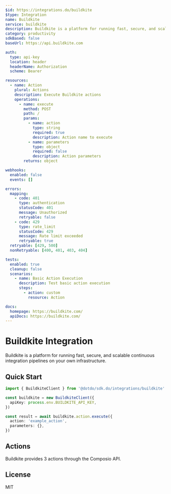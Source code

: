 ```yaml
---
$id: https://integrations.do/buildkite
$type: Integration
name: Buildkite
service: buildkite
description: Buildkite is a platform for running fast, secure, and scalable continuous integration pipelines on your own infrastructure.
category: productivity
sdkBased: false
baseUrl: https://api.buildkite.com

auth:
  type: api-key
  location: header
  headerName: Authorization
  scheme: Bearer

resources:
  - name: Action
    plural: Actions
    description: Execute Buildkite actions
    operations:
      - name: execute
        method: POST
        path: /
        params:
          - name: action
            type: string
            required: true
            description: Action name to execute
          - name: parameters
            type: object
            required: false
            description: Action parameters
        returns: object

webhooks:
  enabled: false
  events: []

errors:
  mapping:
    - code: 401
      type: authentication
      statusCode: 401
      message: Unauthorized
      retryable: false
    - code: 429
      type: rate_limit
      statusCode: 429
      message: Rate limit exceeded
      retryable: true
  retryable: [429, 500]
  nonRetryable: [400, 401, 403, 404]

tests:
  enabled: true
  cleanup: false
  scenarios:
    - name: Basic Action Execution
      description: Test basic action execution
      steps:
        - action: custom
          resource: Action

docs:
  homepage: https://buildkite.com/
  apiDocs: https://buildkite.com/
---
```


# Buildkite Integration

Buildkite is a platform for running fast, secure, and scalable continuous integration pipelines on your own infrastructure.

## Quick Start

```typescript
import { BuildkiteClient } from '@dotdo/sdk.do/integrations/buildkite'

const buildkite = new BuildkiteClient({
  apiKey: process.env.BUILDKITE_API_KEY,
})

const result = await buildkite.action.execute({
  action: 'example_action',
  parameters: {},
})
```

## Actions

Buildkite provides 3 actions through the Composio API.

## License

MIT
